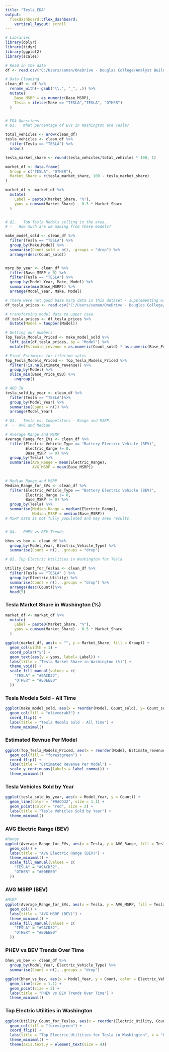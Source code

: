 ---
title: "Tesla_EDA"
output:
  flexdashboard::flex_dashboard:
    vertical_layout: scroll
---
```{r}

# Libraries
library(dplyr)
library(tidyr)
library(ggplot2)
library(scales)

# Read in the data
df <- read.csv("C:/Users/saman/OneDrive - Douglas College/Analyst Builder/Github/R_EVs_EDA/Electric_Vehicle_Population_Data.csv")

# Data Cleaning
clean_df <- df %>%
  rename_with(~ gsub("\\.", "_", .)) %>%
  mutate(
    Base_MSRP = as.numeric(Base_MSRP),
    Tesla = ifelse(Make == "TESLA","TESLA", "OTHER")
  )


# EDA Questions
# Q1.	What percentage of EVs in Washington are Tesla?

total_vehicles <- nrow(clean_df)
tesla_vehicles <- clean_df %>% 
  filter(Tesla == "TESLA") %>% 
  nrow()

tesla_market_share <- round(tesla_vehicles/total_vehicles * 100, 1)

market_df <- data.frame(
  Group = c("TESLA", "OTHER"),
  Market_Share = c(tesla_market_share, 100 - tesla_market_share)
)

market_df <- market_df %>%
  mutate(
    Label = paste0(Market_Share, "%"),
    ypos = cumsum(Market_Share) - 0.5 * Market_Share
  )


# Q2.	Top Tesla Models selling in the area. 
# -   How much are we making from these models?

make_model_sold <- clean_df %>%
  filter(Tesla == "TESLA") %>%
  group_by(Make,Model) %>%
  summarise(Count_sold = n(), .groups = "drop") %>%
  arrange(desc(Count_sold))


msrp_by_year <- clean_df %>%
  filter(Base_MSRP > 0) %>%
  filter(Tesla == "TESLA") %>%
  group_by(Model_Year, Make, Model) %>%
  summarise(min(Base_MSRP)) %>%
  arrange(Model_Year, Make, Model)

# There were not good base msrp data in this dataset - supplementing with online data.
df_tesla_prices <- read.csv("C:/Users/saman/OneDrive - Douglas College/Analyst Builder/Github/R_EVs_EDA/Tesla_Current_Base_Prices.csv")

# transforming model data to upper case
df_tesla_prices <- df_tesla_prices %>%
  mutate(Model = toupper(Model))

# Getting our numbers
Top_Tesla_Models_Priced <- make_model_sold %>%
  left_join(df_tesla_prices, by = "Model") %>%
  mutate(Estimate_revenue = as.numeric(Count_sold) * as.numeric(Base_Price_USD)) 

# Final Estimates for lifetime sales
Top_Tesla_Models_Priced <- Top_Tesla_Models_Priced %>%
  filter(!is.na(Estimate_revenue)) %>%
  group_by(Model) %>%
  slice_min(Base_Price_USD) %>%
    ungroup()

# ADD IN
tesla_sold_by_year <- clean_df %>%
  filter(Tesla == "TESLA")%>%
  group_by(Model_Year) %>%
  summarise(Count = n()) %>%
  arrange(Model_Year)

# Q3.	Tesla vs. Competitors - Range and MSRP. 
#  -  AVG and Median

# Average Range and MSRP
Average_Range_for_EVs <- clean_df %>%
  filter(Electric_Vehicle_Type == "Battery Electric Vehicle (BEV)",
         Electric_Range != 0,
         Base_MSRP != 0) %>%
  group_by(Tesla) %>%
  summarise(AVG_Range = mean(Electric_Range),
            AVG_MSRP = mean(Base_MSRP))
   

# Median Range and MSRP 
Median_Range_for_EVs <- clean_df %>%
  filter(Electric_Vehicle_Type == "Battery Electric Vehicle (BEV)",
         Electric_Range != 0,
         Base_MSRP != 0) %>%
  group_by(Tesla) %>%
  summarise(Median_Range = median(Electric_Range),
            Median_MSRP = median(Base_MSRP))
# MSRP data is not fully populated and may skew results.


# Q4.	PHEV vs BEV Trends

bhev_vs_bev <- clean_df %>%
  group_by(Model_Year, Electric_Vehicle_Type) %>%
  summarise(Count = n(), .groups = "drop")

# Q5. Top Electric Utilities in Washington for Tesla

Utility_Count_for_Teslas <- clean_df %>%
  filter(Tesla == "TESLA" ) %>%
  group_by(Electric_Utility) %>%
  summarise(Count = n(), .groups = "drop") %>%
  arrange(desc(Count))%>%
  head(5)
```


### Tesla Market Share in Washington (%)

```{r}
market_df <- market_df %>%
  mutate(
    Label = paste0(Market_Share, "%"),
    ypos = cumsum(Market_Share) - 0.5 * Market_Share
  )

ggplot(market_df, aes(x = "", y = Market_Share, fill = Group)) +
  geom_col(width = 1) +
  coord_polar("y") +
  geom_text(aes(y = ypos, label= Label)) +
  labs(title = "Tesla Market Share in Washington (%)") +
  theme_void() +
  scale_fill_manual(values = c(
    "TESLA" = "#9ACD32",
    "OTHER" = "#E0EEE0"
  ))
```

### Tesla Models Sold - All Time

```{r}

ggplot(make_model_sold, aes(x = reorder(Model, Count_sold), y= Count_sold)) +
  geom_col(fill = "olivedrab3") +
  coord_flip() +
  labs(title = "Tesla Models Sold - All Time") +
  theme_minimal()
```

### Estimated Revnue Per Model

```{r}

ggplot(Top_Tesla_Models_Priced, aes(x = reorder(Model, Estimate_revenue), y= Estimate_revenue)) +
  geom_col(fill = "forestgreen") +
  coord_flip() +
  labs(title = "Estimated Revenue Per Model") +
  scale_y_continuous(labels = label_comma()) +
  theme_minimal()
```

### Tesla Vehicles Sold by Year

```{r}
ggplot(tesla_sold_by_year, aes(x = Model_Year, y = Count)) +
  geom_line(color = "#9ACD32", size = 1.1) +
  geom_point(color = "red", size = 2) +
  labs(title = "Tesla Vehicles Sold by Year") +
  theme_minimal()
```

### AVG Electric Range (BEV)

```{r}

#Range
ggplot(Average_Range_for_EVs, aes(x = Tesla, y = AVG_Range, fill = Tesla)) +
  geom_col() +
  labs(title = "AVG Electric Range (BEV)") +
  theme_minimal() +
  scale_fill_manual(values = c(
    "TESLA" = "#9ACD32",
    "OTHER" = "#E0EEE0"
  ))
```

### AVG MSRP (BEV)

```{r}

#MSRP
ggplot(Average_Range_for_EVs, aes(x = Tesla, y = AVG_MSRP, fill = Tesla)) +
  geom_col() +
  labs(title = "AVG MSRP (BEV)") +
  theme_minimal() +
  scale_fill_manual(values = c(
    "TESLA" = "#9ACD32",
    "OTHER" = "#E0EEE0"
  ))
```

### PHEV vs BEV Trends Over Time

```{r}

bhev_vs_bev <- clean_df %>%
  group_by(Model_Year, Electric_Vehicle_Type) %>%
  summarise(Count = n(), .groups = "drop")

ggplot(bhev_vs_bev, aes(x = Model_Year, y = Count, color = Electric_Vehicle_Type)) +
  geom_line(size = 1.1) +
  geom_point(size = 2) +
  labs(title = "PHEV vs BEV Trends Over Time") +
  theme_minimal()

```

### Top Electric Utilities in Washington 

```{r}

ggplot(Utility_Count_for_Teslas, aes(x = reorder(Electric_Utility, Count), y = Count)) +
  geom_col(fill = "forestgreen") +
  coord_flip() +
  labs(title = "Top Electric Utilities for Tesla in Washington", x = "Utility", y = "Tesla Count") +
  theme_minimal() +
  theme(axis.text.y = element_text(size = 4))

```

